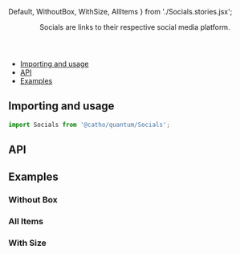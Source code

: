


  Default,
  WithoutBox,
  WithSize,
  AllItems
} from './Socials.stories.jsx';


<Meta title="Socials" component={Socials} />

<Header title="Socials">
  Socials are links to their respective social media platform.
</Header>

- [Importing and usage](#importing)
- [API](#api)
- [Examples](#examples)

## <a id="importing"></a>Importing and usage

```js
import Socials from '@catho/quantum/Socials';
```

<Canvas>
  <Story of={Default} />
</Canvas>

## <a id="api"></a>API

<ArgsTable of={Socials} />

## <a id="examples"></a>Examples

### Without Box

<Canvas>
  <Story of={WithoutBox} />
</Canvas>

### All Items

<Canvas>
  <Story of={AllItems} />
</Canvas>

### With Size

<Canvas>
  <Story of={WithSize} />
</Canvas>


<EvaluationForm componentName="Socials" />




